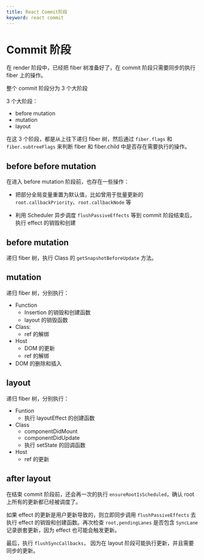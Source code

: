 ```yaml
---
title: React Commit阶段
keyword: react commit
---
```


# Commit 阶段

在 render 阶段中，已经把 fiber 树准备好了，在 commit 阶段只需要同步的执行 fiber 上的操作。

整个 commit 阶段分为 3 个大阶段

3 个大阶段：

- before mutation
- mutation
- layout

在这 3 个阶段，都是从上往下递归 fiber 树，然后通过 `fiber.flags` 和 `fiber.subtreeFlags` 来判断 fiber 和 fiber.child 中是否存在需要执行的操作。

## before before mutation

在进入 before mutation 阶段前，也存在一些操作：

- 把部分全局变量重置为默认值，比如曾用于批量更新的 `root.callbackPriority`、`root.callbackNode` 等

- 利用 Scheduler 异步调度 `flushPassiveEffects` 等到 commit 阶段结束后，执行 effect 的销毁和创建

## before mutation

递归 fiber 树，执行 Class 的 `getSnapshotBeforeUpdate` 方法。

## mutation

递归 fiber 树，分别执行：

- Function
  - Insertion 的销毁和创建函数
  - layout 的销毁函数
- Class:
  - ref 的解绑
- Host
  - DOM 的更新
  - ref 的解绑
- DOM 的删除和插入

## layout

递归 fiber 树，分别执行：

- Funtion
  - 执行 layoutEffect 的创建函数
- Class
  - componentDidMount
  - componentDidUpdate
  - 执行 setState 的回调函数
- Host
  - ref 的更新

## after layout

在结束 commit 阶段前，还会再一次的执行 `ensureRootIsScheduled`，确认 root 上所有的更新都已经被调度了。

如果 effect 的更新是用户更新导致的，则立即同步调用 `flushPassiveEffects` 去执行 effect 的销毁和创建函数。再次检查 `root,pendingLanes` 是否包含 `SyncLane` 记录嵌套更新，因为 effect 也可能会触发更新。

最后，执行 `flushSyncCallbacks`， 因为在 layout 阶段可能执行更新，并且需要同步的更新。
